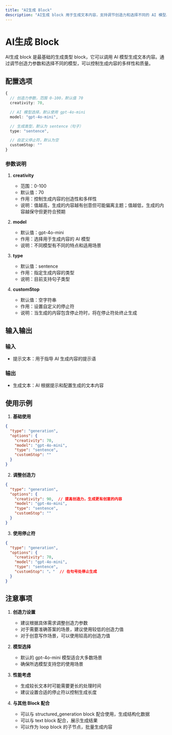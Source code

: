 ```yaml
---
title: "AI生成 Block"
description: "AI生成 block 用于生成文本内容，支持调节创造力和选择不同的 AI 模型。"
---
```


# AI生成 Block

AI生成 block 是最基础的生成类型 block，它可以调用 AI 模型生成文本内容。通过调节创造力参数和选择不同的模型，可以控制生成内容的多样性和质量。

## 配置选项

```typescript
{
  // 创造力参数，范围 0-100，默认值 70
  creativity: 70,

  // AI 模型选择，默认使用 gpt-4o-mini
  model: "gpt-4o-mini",

  // 生成类型，默认为 sentence（句子）
  type: "sentence",

  // 自定义停止符，默认为空
  customStop: ""
}
```

### 参数说明

1. **creativity**
   - 范围：0-100
   - 默认值：70
   - 作用：控制生成内容的创造性和多样性
   - 说明：值越高，生成的内容越有创意但可能偏离主题；值越低，生成的内容越保守但更符合预期

2. **model**
   - 默认值：gpt-4o-mini
   - 作用：选择用于生成内容的 AI 模型
   - 说明：不同模型有不同的特点和适用场景

3. **type**
   - 默认值：sentence
   - 作用：指定生成内容的类型
   - 说明：目前支持句子类型

4. **customStop**
   - 默认值：空字符串
   - 作用：设置自定义的停止符
   - 说明：当生成的内容包含停止符时，将在停止符处终止生成

## 输入输出

### 输入
- 提示文本：用于指导 AI 生成内容的提示语

### 输出
- 生成文本：AI 根据提示和配置生成的文本内容

## 使用示例

1. **基础使用**
```json
{
  "type": "generation",
  "options": {
    "creativity": 70,
    "model": "gpt-4o-mini",
    "type": "sentence",
    "customStop": ""
  }
}
```

2. **调整创造力**
```json
{
  "type": "generation",
  "options": {
    "creativity": 90,  // 提高创造力，生成更有创意的内容
    "model": "gpt-4o-mini",
    "type": "sentence",
    "customStop": ""
  }
}
```

3. **使用停止符**
```json
{
  "type": "generation",
  "options": {
    "creativity": 70,
    "model": "gpt-4o-mini",
    "type": "sentence",
    "customStop": "。"  // 在句号处停止生成
  }
}
```

## 注意事项

1. **创造力设置**
   - 建议根据具体需求调整创造力参数
   - 对于需要准确答案的场景，建议使用较低的创造力值
   - 对于创意写作场景，可以使用较高的创造力值

2. **模型选择**
   - 默认的 gpt-4o-mini 模型适合大多数场景
   - 确保所选模型支持您的使用场景

3. **性能考虑**
   - 生成较长文本时可能需要更长的处理时间
   - 建议设置合适的停止符以控制生成长度

4. **与其他 Block 配合**
   - 可以与 structured_generation block 配合使用，生成结构化数据
   - 可以与 text block 配合，展示生成结果
   - 可以作为 loop block 的子节点，批量生成内容
